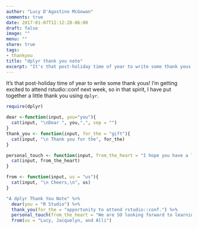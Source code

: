 ```yaml
---
author: "Lucy D'Agostino McGowan"
comments: true
date: 2017-01-07T12:12:28-06:00
draft: false
image: ""
menu: ""
share: true
tags:
- thankyou
title: "dplyr thank you note"
excerpt: "It's that post-holiday time of year to write some thank yous! I'm getting excited to attend rstudio::conf next week, so in that spirit, I have put together a little thank you using dplyr"
---
```



It's that post-holiday time of year to write some thank yous! I'm getting excited to attend rstudio::conf next week, so in that spirit, I have put together a little thank you using `dplyr`.
```r
require(dplyr)
```

```r
dear <-function(input, you="you"){
  cat(input, "\nDear ", you,",", sep = "")
}
thank_you <- function(input, for_the = "gift"){
  cat(input, "\n Thank you for the", for_the)
}

personal_touch <- function(input, from_the_heart = "I hope you have a lovely New Year!"){
  cat(input, from_the_heart)
}

from <- function(input, us = "us"){
  cat(input, "\n Cheers,\n", us)
}
```


```r
"A dplyr Thank You Note" %>%
  dear(you = "R Studio") %>%
  thank_you(for_the = "opportunity to attend rstudio::conf.") %>%
  personal_touch(from_the_heart = "We are SO looking forward to learning from and with you all.") %>%
  from(us = "Lucy, Jacquelyn, and Alli")
```



